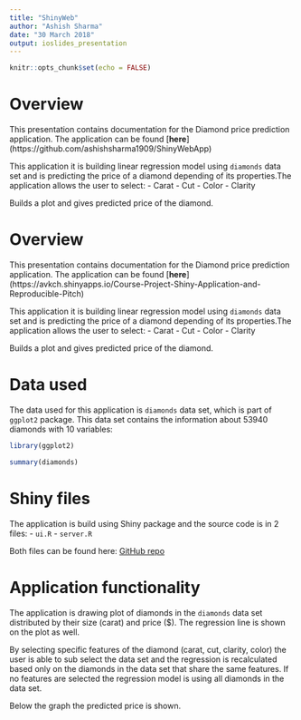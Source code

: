 ---
title: "ShinyWeb"
author: "Ashish Sharma"
date: "30 March 2018"
output: ioslides_presentation
---

```{r setup, include=FALSE}
knitr::opts_chunk$set(echo = FALSE)
```

Overview
========================================================
This presentation contains documentation for the Diamond price prediction application. The application can be found [**here**]  (https://github.com/ashishsharma1909/ShinyWebApp)

This application it is building linear regression model using `diamonds` data set and is predicting the price of a diamond depending of its properties.The application allows the user to select:
- Carat
- Cut
- Color
- Clarity

Builds a plot and gives predicted price of the diamond.


Overview
========================================================
This presentation contains documentation for the Diamond price prediction application. The application can be found [**here**] (https://avkch.shinyapps.io/Course-Project-Shiny-Application-and-Reproducible-Pitch)

This application it is building linear regression model using `diamonds` data set and is predicting the price of a diamond depending of its properties.The application allows the user to select:
- Carat
- Cut
- Color
- Clarity

Builds a plot and gives predicted price of the diamond.

Data used
========================================================

The data used for this application is `diamonds` data set, which is part of `ggplot2` package.
This data set contains the information about 53940 diamonds with 10 variables:
```{r echo=FALSE}
library(ggplot2)
```

```{r echo=FALSE}
summary(diamonds)

```

Shiny files
========================================================

The application is build using Shiny package and the source code is in 2 files:
- `ui.R`
- `server.R`

Both files can be found here: [GitHub repo](https://github.com/ashishsharma1909/ShinyWebApp)

Application functionality
========================================================

The application is drawing plot of diamonds in the `diamonds` data set distributed by their size (carat) and price ($). The regression line is shown on the plot as well. 

By selecting specific features of the diamond (carat, cut, clarity, color) the user is able to sub select the data set and the regression is recalculated based only on the diamonds in the data set that share the same features. If no features are selected the regression model is using all diamonds in the data set.

Below the graph the predicted price is shown.